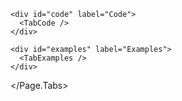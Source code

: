 


<Meta title="SUI/Components/Core/Score" of={ScoreStories} />

<Unstyled>
  <Page.Tabs
    title="Score"
    subtitle="The Score displays the data that is collected for an indicator for a rating version and the resulting risk score.
It makes it easier for end-user to understand without any technical knowledge."
    status="ready"
  >
    <div id="usage" label="Usage">
      <TabUsage />
    </div>

    <div id="code" label="Code">
      <TabCode />
    </div>

    <div id="examples" label="Examples">
      <TabExamples />
    </div>
  </Page.Tabs>
</Unstyled>
